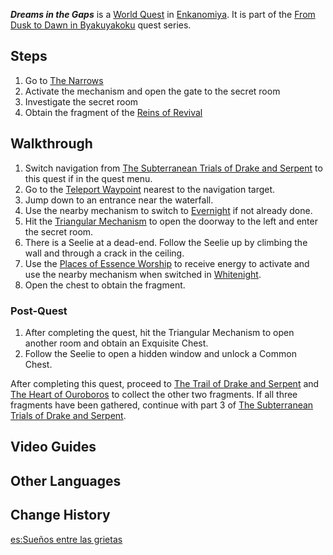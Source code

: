{{Quest Infobox
|image         = World Quest Dreams in the Gaps.png
|type          = World
|region        = Inazuma
|area          = Enkanomiya
|subarea       = The Narrows
|chapter       = From Dusk to Dawn in Byakuyakoku
|summary       = The Traveler and Paimon visit The Narrows to retrieve a fragment of the Reins of Revival.
|startLocation = [[The Narrows]], [[Enkanomiya]], [[Inazuma]]
|prev          = The Subterranean Trials of Drake and Serpent
|next          = The Subterranean Trials of Drake and Serpent
|characters    = Traveler
}}
'''''Dreams in the Gaps''''' is a [[World Quest]] in [[Enkanomiya]]. It is part of the [[From Dusk to Dawn in Byakuyakoku]] quest series.

==Steps==
{{Quest Description|You decide to head to The Narrows of Ouroboros to search for the fragment of the Reins of Revival.}}
# Go to [[The Narrows]]
# Activate the mechanism and open the gate to the secret room
# Investigate the secret room
# Obtain the fragment of the [[Reins of Revival Fragment (The Narrows)|Reins of Revival]]

==Walkthrough==
# Switch navigation from [[The Subterranean Trials of Drake and Serpent]] to this quest if in the quest menu.
# Go to the [[Teleport Waypoint]] nearest to the navigation target.
# Jump down to an entrance near the waterfall.
# Use the nearby mechanism to switch to [[Evernight]] if not already done.
# Hit the [[Triangular Mechanism]] to open the doorway to the left and enter the secret room.
# There is a Seelie at a dead-end. Follow the Seelie up by climbing the wall and through a crack in the ceiling.
# Use the [[Places of Essence Worship]] to receive energy to activate and use the nearby mechanism when switched in [[Whitenight]].
# Open the chest to obtain the fragment.

===Post-Quest===
# After completing the quest, hit the Triangular Mechanism to open another room and obtain an Exquisite Chest.
# Follow the Seelie to open a hidden window and unlock a Common Chest.

After completing this quest, proceed to [[The Trail of Drake and Serpent]] and [[The Heart of Ouroboros]] to collect the other two fragments. If all three fragments have been gathered, continue with part 3 of [[The Subterranean Trials of Drake and Serpent]].

==Video Guides==
{{EVT
|video1   = https://youtu.be/umu6WIDh024?t=1013
|caption1 = Dreams in the Gaps Guide
}}

==Other Languages==
{{Other Languages
|en      = Dreams in the Gaps
|zhs     = 缝隙间的梦
|zhs_rm  = Fèngxì Jiān de Mèng
|zht     = 縫隙間的夢
|zht_rm  = Fèngxì Jiān de Mèng
|zh_tl   = Dreams in the Gap
|ja      = 隙間の夢
|ja_rm   = Sukima no Yume
|ja_tl   = Dream of the Gaps
|ko      = 틈새의 꿈
|ko_rm   = Teumsae-ui Kkum
|ko_tl   = Dream in the Gap
|es      = Sueños entre las grietas
|es_tl   = Dreams Among the Cracks
|fr      = Rêves parmi les failles
|fr_tl   = Dreams Among the {{w|Fault (geology)|Faults}}
|ru      = Сновидения в Улочках
|ru_tl   = Dreams in the Side-Streets
|th      = ความฝันในรอยแยก
|th_rm   = 
|th_tl   = 
|vi      = Giấc Mộng Của Kẽ Hở
|vi_tl   = 
|de      = Träume in den Spalten
|de_tl   = Dreams in the Gaps
|id      = Mimpi di Antara Celah
|id_tl   = Dreams Between the Gaps
|pt      = Sonhos Entre as Fissuras
|pt_tl   = 
|tr      = Boşluklar Arasındaki Rüyalar
|tr_tl   = 
|it      = Sogni frammentari
|it_tl   = 
}}

==Change History==
{{Change History|2.4}}
[[es:Sueños entre las grietas]]